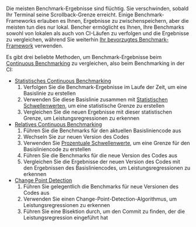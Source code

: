 Die meisten Benchmark-Ergebnisse sind flüchtig.
Sie verschwinden, sobald Ihr Terminal seine Scrollback-Grenze erreicht.
Einige Benchmark-Frameworks erlauben es Ihnen, Ergebnisse zu zwischenspeichern, aber die meisten tun dies nur lokal.
Bencher ermöglicht es Ihnen, Ihre Benchmarks sowohl von lokalen als auch von CI-Läufen zu verfolgen und die Ergebnisse zu vergleichen,
während Sie weiterhin [Ihr bevorzugtes Benchmark-Framework][adapters] verwenden.

Es gibt drei beliebte Methoden, um Benchmark-Ergebnisse beim [Continuous Benchmarking][continuous benchmarking] zu vergleichen, also beim Benchmarking in der CI:

- [Statistisches Continuous Benchmarking][statistical continuous benchmarking]
  1. Verfolgen Sie die Benchmark-Ergebnisse im Laufe der Zeit, um eine Basislinie zu erstellen
  2. Verwenden Sie diese Basislinie zusammen mit [Statistischen Schwellenwerten][thresholds], um eine statistische Grenze zu erstellen
  3. Vergleichen Sie die neuen Ergebnisse mit dieser statistischen Grenze, um Leistungsregressionen zu erkennen
- [Relatives Continuous Benchmarking][relative continuous benchmarking]
  1. Führen Sie die Benchmarks für den aktuellen Basisliniencode aus
  2. Wechseln Sie zur neuen Version des Codes
  3. Verwenden Sie [Prozentuale Schwellenwerte][percentage thresholds], um eine Grenze für den Basisliniencode zu erstellen
  4. Führen Sie die Benchmarks für die neue Version des Codes aus
  5. Vergleichen Sie die Ergebnisse der neuen Version des Codes mit den Ergebnissen des Basisliniencodes, um Leistungsregressionen zu erkennen
- [Change Point Detection][change point detection]
  1. Führen Sie gelegentlich die Benchmarks für neue Versionen des Codes aus
  2. Verwenden Sie einen Change-Point-Detection-Algorithmus, um Leistungsregressionen zu erkennen
  3. Führen Sie eine Bisektion durch, um den Commit zu finden, der die Leistungsregression eingeführt hat

[adapters]: /de/docs/explanation/adapters/
[continuous benchmarking]: /de/docs/explanation/continuous-benchmarking/
[thresholds]: /de/docs/explanation/thresholds/
[percentage thresholds]: /de/docs/explanation/thresholds/#percentage-thresholds

[statistical continuous benchmarking]: #statistical-continuous-benchmarking
[relative continuous benchmarking]: #relative-continuous-benchmarking
[change point detection]: #change-point-detection